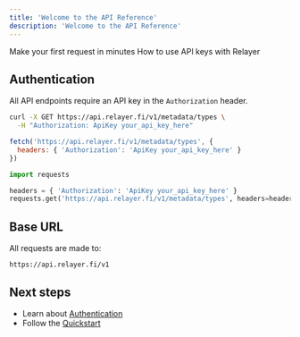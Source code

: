 ```yaml
---
title: 'Welcome to the API Reference'
description: 'Welcome to the API Reference'
---
```


<Cards>
  <Card
    title="Quickstart"
    icon="zap"
    href="/documentation/quickstart"
  >
    Make your first request in minutes
  </Card>
  <Card
    title="Authentication"
    icon="lock"
    href="/documentation/authentication"
  >
    How to use API keys with Relayer
  </Card>
</Cards>

## Authentication

All API endpoints require an API key in the `Authorization` header.

<CodeGroup>

```bash curl
curl -X GET https://api.relayer.fi/v1/metadata/types \
  -H "Authorization: ApiKey your_api_key_here"
```

```javascript
fetch('https://api.relayer.fi/v1/metadata/types', {
  headers: { 'Authorization': 'ApiKey your_api_key_here' }
})
```

```python
import requests

headers = { 'Authorization': 'ApiKey your_api_key_here' }
requests.get('https://api.relayer.fi/v1/metadata/types', headers=headers)
```

</CodeGroup>

## Base URL

All requests are made to:

```
https://api.relayer.fi/v1
```

## Next steps

- Learn about [Authentication](/documentation/authentication)
- Follow the [Quickstart](/documentation/quickstart)
